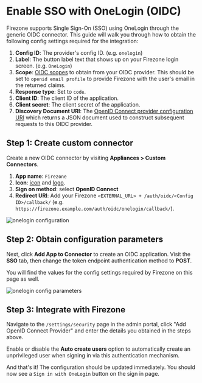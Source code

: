 
# Enable SSO with OneLogin (OIDC)

Firezone supports Single Sign-On (SSO) using OneLogin through the generic OIDC
connector. This guide will walk you through how to obtain the following config
settings required for the integration:

1. **Config ID**: The provider's config ID. (e.g. `onelogin`)
1. **Label**: The button label text that shows up on your Firezone login screen.
   (e.g. `OneLogin`)
1. **Scope**:
   [OIDC scopes](https://openid.net/specs/openid-connect-basic-1_0.html#Scopes)
   to obtain from your OIDC provider. This should be set to
   `openid email profile` to provide Firezone with the user's email in the
   returned claims.
1. **Response type**: Set to `code`.
1. **Client ID**: The client ID of the application.
1. **Client secret**: The client secret of the application.
1. **Discovery Document URI**: The
   [OpenID Connect provider configuration URI](https://openid.net/specs/openid-connect-discovery-1_0.html#ProviderConfig)
   which returns a JSON document used to construct subsequent requests to this
   OIDC provider.

## Step 1: Create custom connector

Create a new OIDC connector by visiting **Appliances > Custom Connectors**.

1. **App name**: `Firezone`
1. **Icon**: [icon](/images/save-link-as-icon.png) and
   [logo](/images/save-logo.png).
1. **Sign on method**: select **OpenID Connect**
1. **Redirect URI**: Add your Firezone
   `<EXTERNAL_URL> + /auth/oidc/<Config ID>/callback/` (e.g.
   `https://firezone.example.com/auth/oidc/onelogin/callback/`).

<Image className="mx-auto"
  alt="onelogin configuration"
  src="/images/onelogin-configuration.png"
  width={960}
  height={540}
/>

## Step 2: Obtain configuration parameters

Next, click **Add App to Connector** to create an OIDC application. Visit the
**SSO** tab, then change the token endpoint authentication method to **POST**.

You will find the values for the config settings required by Firezone on this
page as well.

<Image className="mx-auto"
  alt="onelogin config parameters"
  src="/images/onelogin-config-parameters.png"
  width={960}
  height={540}
/>

## Step 3: Integrate with Firezone

Navigate to the `/settings/security` page in the admin portal, click "Add OpenID
Connect Provider" and enter the details you obtained in the steps above.

Enable or disable the **Auto create users** option to automatically create an
unprivileged user when signing in via this authentication mechanism.

And that's it! The configuration should be updated immediately. You should now
see a `Sign in with OneLogin` button on the sign in page.
